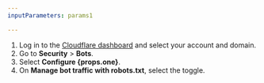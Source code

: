 ```yaml
---
inputParameters: params1

---
```



1. Log in to the [Cloudflare dashboard](https://dash.cloudflare.com/) and select your account and domain.
2. Go to **Security** > **Bots**.
3. Select **Configure {props.one}**.
4. On **Manage bot traffic with robots.txt**, select the toggle.